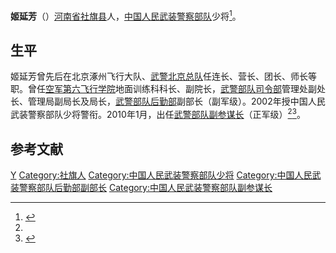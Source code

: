 '''姬延芳'''（{{bd|1953年|||}}）[[河南省|河南省]][[社旗县|社旗县]]人，[[中国人民武装警察部队|中国人民武装警察部队]]少将<ref name=bendi>{{Cite web |url = http://www.sheqi.gov.cn/Category_111/Index.aspx |title = 本地人物 |author =  |date =  |publisher = 社旗县人民政府 |language =  |accessdate = 2017-02-22 |quote =  |archive-url = https://web.archive.org/web/20170223043451/http://www.sheqi.gov.cn/Category_111/Index.aspx |archive-date = 2017-02-23 |dead-url = yes }}</ref>。

==生平==
姬延芳曾先后在北京涿州飞行大队、[[武警北京总队|武警北京总队]]任连长、营长、团长、师长等职。曾任[[空军第六飞行学院|空军第六飞行学院]]地面训练科科长、副院长，[[中国人民武装警察部队参谋部|武警部队司令部]]管理处副处长、管理局副局长及局长，[[中国人民武装警察部队后勤部|武警部队后勤部]]副部长（副军级）。2002年授中国人民武装警察部队少将警衔。2010年1月，出任[[中国人民武装警察部队参谋部|武警部队副参谋长]]（正军级）<ref name=bendi/><ref>{{Cite web |url = http://henan.sina.com.cn/nanyang/focus/2014-06-25/074714814.html |title = 吴双战上将莅临南阳考察生态文明建设工作 |author =  |date = 2014-06-25 |publisher = 新浪 |language =  |accessdate =  |quote =  |archive-date = 2017-02-23 |archive-url = https://web.archive.org/web/20170223044423/http://henan.sina.com.cn/nanyang/focus/2014-06-25/074714814.html |dead-url = no }}</ref>。

==参考文献==
{{Reflist|2}}

{{军事小作品}}
{{DEFAULTSORT:Ji姬}}
[[Category:姬姓|Y]]
[[Category:社旗人|Category:社旗人]]
[[Category:中国人民武装警察部队少将|Category:中国人民武装警察部队少将]]
[[Category:中国人民武装警察部队后勤部副部长|Category:中国人民武装警察部队后勤部副部长]]
[[Category:中国人民武装警察部队副参谋长|Category:中国人民武装警察部队副参谋长]]